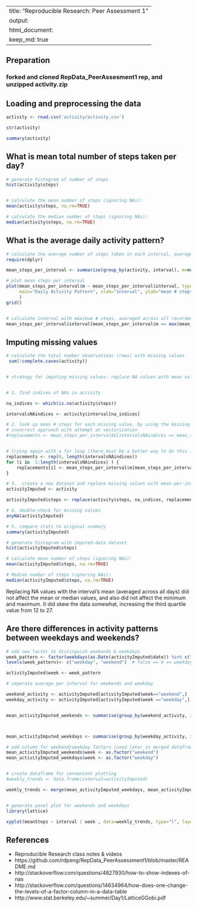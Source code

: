 
---
title: "Reproducible Research: Peer Assessment 1"
output: 
  html_document:
    keep_md: true
---

## Preparation
### forked and cloned RepData_PeerAssesment1 rep, and unzipped activity.zip

## Loading and preprocessing the data

```r
activity <- read.csv('activity/activity.csv')

str(activity)

summary(activity)


```



## What is mean total number of steps taken per day?

<!-- "For this part of the assignment, you can ignore the missing values in the dataset."[https://github.com/rdpeng/RepData_PeerAssessment1/blob/master/README.md]


### "Make a histogram of the total number of steps taken each day"[https://github.com/rdpeng/RepData_PeerAssessment1/blob/master/README.md]

###Calculate and report the mean and median total number of steps taken per day
 -->   
    
```r
# generate histogram of number of steps
hist(activity$steps)


# calculate the mean number of steps (ignoring NAs):
mean(activity$steps, na.rm=TRUE)

# calculate the median number of steps (ignoring NAs):
median(activity$steps, na.rm=TRUE)
```


<!-- quoted from assignment
    Make a time series plot (i.e. type = "l") of the 5-minute interval (x-axis) and the average number of steps taken, averaged across all days (y-axis)

    Which 5-minute interval, on average across all the days in the dataset, contains the maximum number of steps? -->

## What is the average daily activity pattern?
```r

# calculate the average number of steps taken in each interval, averaged across all recorded days
require(dplyr)

mean_steps_per_interval <- summarise(group_by(activity, interval), m=mean(steps, na.rm=TRUE))

# plot mean steps per interval
plot(mean_steps_per_interval$m ~ mean_steps_per_interval$interval, type="l",
     main="Daily Activity Pattern", xlab="interval", ylab="mean # steps (across all days)"
     )
grid()


# calculate interval with maximum # steps, averaged across all recorded days
mean_steps_per_interval$interval[mean_steps_per_interval$m == max(mean_steps_per_interval$m, na.rm=TRUE)]

```

## Imputing missing values


```r


# calculate the total number observations (rows) with missing values
 sum(!complete.cases(activity))


# strategy for imputing missing values: replace NA values with mean value for that interval


# 1. find indices of NAs in activity

na_indices <- which(is.na(activity$steps))

intervalsNAindices <- activity$interval[na_indices]

# 2. look up mean # steps for each missing value, by using the missing value's interval number
# incorrect approach with attempt at vectorization
#replacements <- mean_steps_per_interval$m[intervalsNAindices == mean_steps_per_interval$interval]


# trying again with a for loop (there must be a better way to do this in R, any suggestions?)
replacements <- rep(0, length(intervalsNAindices))
for (i in  1:length(intervalsNAindices) ) {
    replacements[i] <- mean_steps_per_interval$m[mean_steps_per_interval$interval == intervalsNAindices[i]]
}

# 3.  create a new dataset and replace missing values with mean-per-interval values
activityImputed <- activity

activityImputed$steps <- replace(activity$steps, na_indices, replacements)

# 4. double-check for missing values
anyNA(activityImputed)

# 5. compare stats to original summary
summary(activityImputed)
```


   
```r
# generate histogram with imputed-data dataset
hist(activityImputed$steps)

# calculate mean number of steps (ignoring NAs):
mean(activityImputed$steps, na.rm=TRUE)

# Median number of steps (ignoring NAs):
median(activityImputed$steps, na.rm=TRUE)
```
Replacing NA values with the interval's mean (averaged across all days) did not affect the mean or median values, and also did not affect the minimum and maximum.   It did skew the data somewhat, increasing the third quartile value from 12 to 27.  


## Are there differences in activity patterns between weekdays and weekends?
```r
# add new factor to distinguish weekends & weekdays
week_pattern <- factor(weekdays(as.Date(activityImputed$date)) %in% c("Saturday", "Sunday"))
levels(week_pattern)<- c("weekday", "weekend")  # false == 0 == weekday; true == 1 == weekend

activityImputed$week <- week_pattern

# seperate average per interval for weekends and weekday 

weekend_activity <- activityImputed[activityImputed$week=="weekend",]
weekday_activity <- activityImputed[activityImputed$week =="weekday",]


mean_activityImputed_weekends <- summarise(group_by(weekend_activity, interval), meanSteps=mean(steps))



mean_activityImputed_weekdays <- summarise(group_by(weekday_activity, interval), meanSteps=mean(steps))

# add column for weekend/weekday factors (used later in merged dataframe)
mean_activityImputed_weekends$week <- as.factor("weekend")
mean_activityImputed_weekdays$week <- as.factor("weekday")


# create dataframe for convenient plotting
#weekly_trends <- data.frame(interval=activityImputed)

weekly_trends <- merge(mean_activityImputed_weekdays, mean_activityImputed_weekends, all=TRUE)


# generate panel plot for weekends and weekdays
library(lattice)

xyplot(meanSteps ~ interval | week , data=weekly_trends, type="l", layout=c(1,2), ylab="Number of steps", xlab="Interval")


```

## References
*  Reproducible Research class notes & videos
* https://github.com/rdpeng/RepData_PeerAssessment1/blob/master/README.md
*  http://stackoverflow.com/questions/4827930/how-to-show-indexes-of-nas
* http://stackoverflow.com/questions/14634964/how-does-one-change-the-levels-of-a-factor-column-in-a-data-table
* http://www.stat.berkeley.edu/~summer/Day1/LatticeGGobi.pdf




